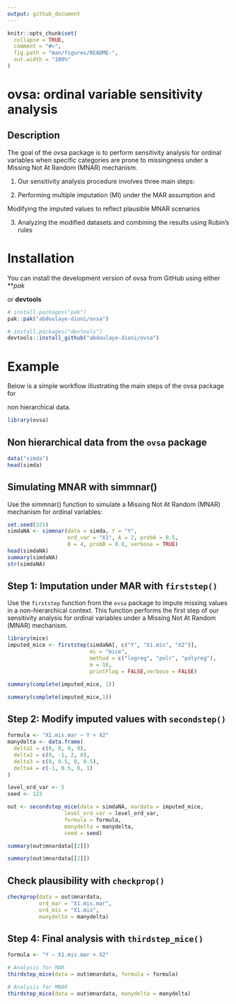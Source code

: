 ```yaml
---
output: github_document
---
```


<!-- README.md is generated from README.Rmd. Please edit that file -->

```r
knitr::opts_chunk$set(
  collapse = TRUE,
  comment = "#>",
  fig.path = "man/figures/README-",
  out.width = "100%"
)
```

# **ovsa**: ordinal variable sensitivity analysis




## Description
The goal of the ovsa package is to perform sensitivity analysis for ordinal variables when specific categories are prone to missingness under a Missing Not At Random (MNAR) mechanism.

1. Our sensitivity analysis procedure involves three main steps:

2. Performing multiple imputation (MI) under the MAR assumption and

Modifying the imputed values to reflect plausible MNAR scenarios

3. Analyzing the modified datasets and combining the results using Rubin’s rules



# Installation

You can install the development version of ovsa from GitHub using either ***pak*

or **devtools**  

```r
# install.packages("pak")
pak::pak("abdoulaye-dioni/ovsa")
```


```r
# install.packages("devtools")
devtools::install_github("abdoulaye-dioni/ovsa")
```




# Example

Below is a simple workflow illustrating the main steps of the ovsa package for

non hierarchical data.

```r
library(ovsa)
```


## Non hierarchical data from the `ovsa` package

```r
data("simda") 
head(simda)
```



## Simulating MNAR with **simmnar()**

Use the simmnar() function to simulate a Missing Not At Random (MNAR) mechanism for ordinal variables:

```r
set.seed(321)
simdaNA <- simmnar(data = simda, Y = "Y",
                   ord_var = "X1", A = 2, probA = 0.5,
                   B = 4, probB = 0.8, verbose = TRUE)
head(simdaNA)
summary(simdaNA)
str(simdaNA)
```



## Step 1: Imputation under MAR with `firststep()`

Use the `firststep` function from the `ovsa` package to impute missing values in a non-hierarchical context. This function performs the first step of our sensitivity analysis for ordinal variables under a Missing Not At Random (MNAR) mechanism.

```r
library(mice)
imputed_mice <- firststep(simdaNA[, c("Y", "X1.mis", "X2")],
                          mi = "mice",
                          method = c("logreg", "polr", "polyreg"),
                          m = 10,
                          printFlag = FALSE,verbose = FALSE)

summary(complete(imputed_mice, 1))
```


```r
summary(complete(imputed_mice,1))
```


## Step 2: Modify imputed values with `secondstep()`



```r
formula <- "X1.mis.mar ~ Y + X2"
manydelta <- data.frame(
  delta1 = c(0, 0, 0, 0),
  delta2 = c(0, -1, 2, 0),
  delta3 = c(0, 0.5, 0, 0.5),
  delta4 = c(-1, 0.5, 0, 1)
)

level_ord_var <- 5
seed <- 123
```

```r
out <- secondstep_mice(data = simdaNA, mardata = imputed_mice,
                  level_ord_var = level_ord_var,
                  formula = formula,
                  manydelta = manydelta,
                  seed = seed)

summary(out$mnardata[[2]])
```

```r
summary(out$mnardata[[2]])
```


##  Check plausibility with `checkprop()`


```r
checkprop(data = out$mnardata,
          ord_mar = "X1.mis.mar",
          ord_mis = "X1.mis",
          manydelta = manydelta)
```


## Step 4: Final analysis with `thirdstep_mice()`

```r
formula <- "Y ~ X1.mis.mar + X2"

# Analysis for MAR
thirdstep_mice(data = out$mnardata, formula = formula)

# Analysis for MNAR
thirdstep_mice(data = out$mnardata, manydelta = manydelta)
```

